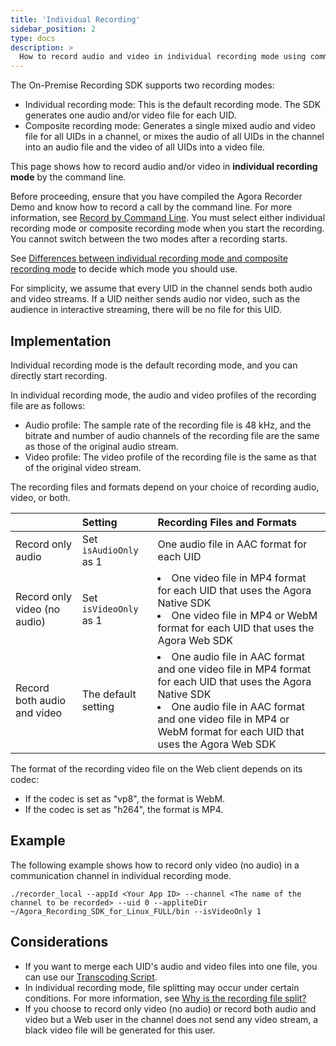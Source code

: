 ```yaml
---
title: 'Individual Recording'
sidebar_position: 2
type: docs
description: >
  How to record audio and video in individual recording mode using command line.
---
```


The On-Premise Recording SDK supports two recording modes:

- Individual recording mode: This is the default recording mode. The SDK generates one audio and/or video file for each UID.
- Composite recording mode: Generates a single mixed audio and video file for all UIDs in a channel, or mixes the audio of all UIDs in the channel into an audio file and the video of all UIDs into a video file.

This page shows how to record audio and/or video in **individual recording mode** by the command line.

Before proceeding, ensure that you have compiled the Agora Recorder Demo and know how to record a call by the command line. For more information, see [Record by Command Line](../get-started/record-cmd). You must select either individual recording mode or composite recording mode when you start the recording. You cannot switch between the two modes after a recording starts.

See [Differences between individual recording mode and composite recording mode](https://docs.agora.io/en/help/integration-issues/recording_mode) to decide which mode you should use.

<Admonition type="info">
For simplicity, we assume that every UID in the channel sends both audio and video streams. If a UID neither sends audio nor video, such as the audience in interactive streaming, there will be no file for this UID.
</Admonition>

## Implementation

Individual recording mode is the default recording mode, and you can directly start recording.

In individual recording mode, the audio and video profiles of the recording file are as follows:

- Audio profile: The sample rate of the recording file is 48 kHz, and the bitrate and number of audio channels of the recording file are the same as those of the original audio stream.
- Video profile: The video profile of the recording file is the same as that of the original video stream.

The recording files and formats depend on your choice of recording audio, video, or both.

|                              | Setting               | Recording Files and Formats                                  |
| :--------------------------- | :-------------------- | :----------------------------------------------------------- |
| Record only audio            | Set `isAudioOnly` as 1 | One audio file in AAC format for each UID                    |
| Record only video (no audio) | Set `isVideoOnly` as 1 | <li>One video file in MP4 format for each UID that uses the Agora Native SDK</li><li>One video file in MP4 or WebM format for each UID that uses the Agora Web SDK</li> |
| Record both audio and video  | The default setting   | <li>One audio file in AAC format and one video file in MP4 format for each UID that uses the Agora Native SDK</li><li>One audio file in AAC format and one video file in MP4 or WebM format for each UID that uses the Agora Web SDK</li> |

The format of the recording video file on the Web client depends on its <Link to= "{{global.API_REF_WEB_ROOT}}/interfaces/iagorartcclient.html">codec</Link>:


- If the codec is set as "vp8", the format is WebM.
- If the codec is set as "h264", the format is MP4.

## Example

The following example shows how to record only video (no audio) in a communication channel in individual recording mode.

```
./recorder_local --appId <Your App ID> --channel <The name of the channel to be recorded> --uid 0 --appliteDir ~/Agora_Recording_SDK_for_Linux_FULL/bin --isVideoOnly 1
```

## Considerations

- If you want to merge each UID's audio and video files into one file, you can use our [Transcoding Script](../develop/transcoding-scripts).
- In individual recording mode, file splitting may occur under certain conditions. For more information, see [Why is the recording file split?](../../help/quality-issues/record_split)
- If you choose to record only video (no audio) or record both audio and video but a Web user in the channel does not send any video stream, a black video file will be generated for this user.
